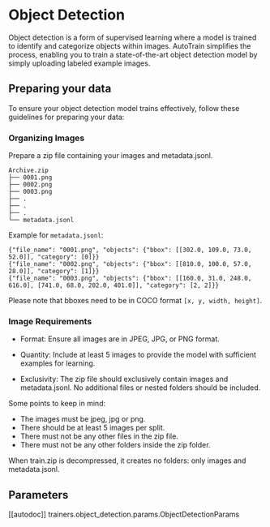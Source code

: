 # Object Detection

Object detection is a form of supervised learning where a model is trained to identify 
and categorize objects within images. AutoTrain simplifies the process, enabling you to
train a state-of-the-art object detection model by simply uploading labeled example images.


## Preparing your data

To ensure your object detection model trains effectively, follow these guidelines for preparing your data:


### Organizing Images


Prepare a zip file containing your images and metadata.jsonl.


```
Archive.zip
├── 0001.png
├── 0002.png
├── 0003.png
├── .
├── .
├── .
└── metadata.jsonl
```

Example for `metadata.jsonl`:

```
{"file_name": "0001.png", "objects": {"bbox": [[302.0, 109.0, 73.0, 52.0]], "category": [0]}}
{"file_name": "0002.png", "objects": {"bbox": [[810.0, 100.0, 57.0, 28.0]], "category": [1]}}
{"file_name": "0003.png", "objects": {"bbox": [[160.0, 31.0, 248.0, 616.0], [741.0, 68.0, 202.0, 401.0]], "category": [2, 2]}}
```

Please note that bboxes need to be in COCO format `[x, y, width, height]`.


### Image Requirements

- Format: Ensure all images are in JPEG, JPG, or PNG format.

- Quantity: Include at least 5 images to provide the model with sufficient examples for learning.

- Exclusivity: The zip file should exclusively contain images and metadata.jsonl.
No additional files or nested folders should be included.


Some points to keep in mind:

- The images must be jpeg, jpg or png.
- There should be at least 5 images per split.
- There must not be any other files in the zip file.
- There must not be any other folders inside the zip folder.

When train.zip is decompressed, it creates no folders: only images and metadata.jsonl.

## Parameters

[[autodoc]] trainers.object_detection.params.ObjectDetectionParams

